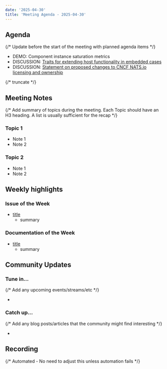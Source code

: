 ```yaml
---
date: '2025-04-30'
title: 'Meeting Agenda - 2025-04-30'
---
```


## Agenda

{/* Update before the start of the meeting with planned agenda items */}

- DEMO: Component instance saturation metrics
- DISCUSSION: [Traits for extending host functionality in embedded cases](https://github.com/wasmCloud/wasmCloud/pull/4407)
- DISCUSSION: [Statement on proposed changes to CNCF NATS.io licensing and ownership](/blog/2025-04-23-statement-on-nats/)

{/* truncate */}

## Meeting Notes

{/* Add summary of topics during the meeting. Each Topic should have an H3 heading. A list is usually sufficient for the recap */}

### Topic 1

- Note 1
- Note 2

### Topic 2

- Note 1
- Note 2

## Weekly highlights

### Issue of the Week

- [title](https://github.com/wasmcloud/wasmcloud/issues/)
  - summary

### Documentation of the Week

- [title](/docs/intro)
  - summary

## Community Updates

### Tune in…

{/* Add any upcoming events/streams/etc */}

-

### Catch up…

{/* Add any blog posts/articles that the community might find interesting */}

-

## Recording

{/* Automated - No need to adjust this unless automation fails */}

<YouTube url="https://www.youtube.com/watch?v=wSG_ypHAiiM" />
